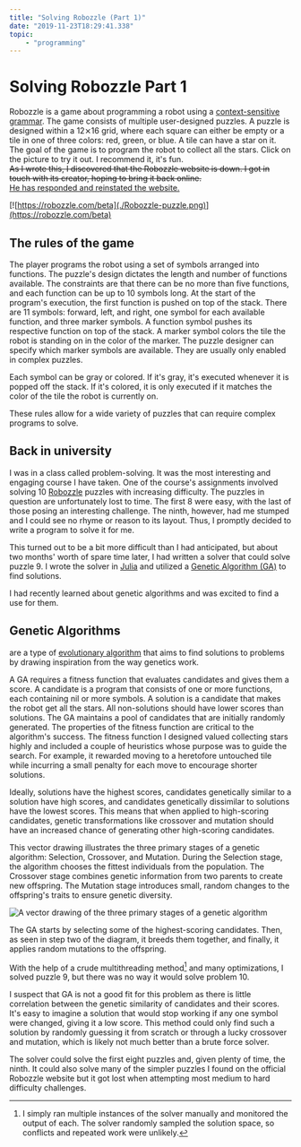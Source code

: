 ```yaml
---
title: "Solving Robozzle (Part 1)"
date: "2019-11-23T18:29:41.338"
topic:
    - "programming"
---
```


# Solving Robozzle Part 1

Robozzle is a game about programming a robot using a [context-sensitive grammar](https://en.wikipedia.org/wiki/Context-sensitive_grammar).
The game consists of multiple user-designed puzzles.
A puzzle is designed within a 12⨯16 grid, where each square can either be empty or a tile in one of three colors: red, green, or blue.
A tile can have a star on it.
The goal of the game is to program the robot to collect all the stars.
Click on the picture to try it out. I recommend it, it's fun.
<br/><del>As I wrote this, I discovered that the Robozzle website is down.
I got in touch with its creator, hoping to bring it back online.</del>
<br/><ins>He has responded and reinstated the website.</ins>

[![https://robozzle.com/beta](./Robozzle-puzzle.png)](https://robozzle.com/beta)

## The rules of the game

The player programs the robot using a set of symbols arranged into functions.
The puzzle's design dictates the length and number of functions available.
The constraints are that there can be no more than five functions, and each function can be up to 10 symbols long.
At the start of the program's execution, the first function is pushed on top of the stack.
There are 11 symbols: forward, left, and right, one symbol for each available function, and three marker symbols.
A function symbol pushes its respective function on top of the stack. A marker symbol colors the tile the robot is standing on in the color of the marker.
The puzzle designer can specify which marker symbols are available. They are usually only enabled in complex puzzles.

Each symbol can be gray or colored. If it's gray, it's executed whenever it is popped off the stack. If it's colored, it is only executed if it matches the color of the tile the robot is currently on.

These rules allow for a wide variety of puzzles that can require complex programs to solve.

## Back in university

I was in a class called problem-solving. It was the most interesting and engaging course I have taken.
One of the course's assignments involved solving 10 [Robozzle](https://robozzle.com) puzzles with increasing difficulty.
The puzzles in question are unfortunately lost to time.
The first 8 were easy, with the last of those posing an interesting challenge. The ninth, however, had me stumped and I could see no rhyme or reason to its layout.
Thus, I promptly decided to write a program to solve it for me.

This turned out to be a bit more difficult than I had anticipated, but about two months' worth of spare time later, I had written a solver that could solve puzzle 9.
I wrote the solver in [Julia](https://julialang.org) and utilized a [Genetic Algorithm (GA)](https://en.wikipedia.org/wiki/Genetic_algorithm) to find solutions.

I had recently learned about genetic algorithms and was excited to find a use for them.

## Genetic Algorithms

are a type of [evolutionary algorithm](https://en.wikipedia.org/wiki/Evolutionary_algorithm) that aims to find solutions to problems by drawing inspiration from the way genetics work.

A GA requires a fitness function that evaluates candidates and gives them a score.
A candidate is a program that consists of one or more functions, each containing nil or more symbols. A solution is a candidate that makes the robot get all the stars.
All non-solutions should have lower scores than solutions.
The GA maintains a pool of candidates that are initially randomly generated.
The properties of the fitness function are critical to the algorithm's success.
The fitness function I designed valued collecting stars highly and included a couple of heuristics whose purpose was to guide the search.
For example, it rewarded moving to a heretofore untouched tile while incurring a small penalty for each move to encourage shorter solutions.

Ideally, solutions have the highest scores, candidates genetically similar to a solution have high scores, and candidates genetically dissimilar to solutions have the lowest scores.
This means that when applied to high-scoring candidates, genetic transformations like crossover and mutation should have an increased chance of generating other high-scoring candidates.

This vector drawing illustrates the three primary stages of a genetic algorithm: Selection, Crossover, and Mutation.
During the Selection stage, the algorithm chooses the fittest individuals from the population.
The Crossover stage combines genetic information from two parents to create new offspring.
The Mutation stage introduces small, random changes to the offspring's traits to ensure genetic diversity.

![A vector drawing of the three primary stages of a genetic algorithm](./selection-crossover-mutation.png "Source: http://www.turingfinance.com/wp-content/uploads/2014/04/Genetic-Algorithm1.png")

The GA starts by selecting some of the highest-scoring candidates. Then, as seen in step two of the diagram, it breeds them together, and finally, it applies random mutations to the offspring.

With the help of a crude multithreading method[^1] and many optimizations, I solved puzzle 9, but there was no way it would solve problem 10.

I suspect that GA is not a good fit for this problem as there is little correlation between the genetic similarity of candidates and their scores.
It's easy to imagine a solution that would stop working if any one symbol were changed, giving it a low score.
This method could only find such a solution by randomly guessing it from scratch or through a lucky crossover and mutation, which is likely not much better than a brute force solver.

The solver could solve the first eight puzzles and, given plenty of time, the ninth.
It could also solve many of the simpler puzzles I found on the official Robozzle website but it got lost when attempting most medium to hard difficulty challenges.

[^1]: I simply ran multiple instances of the solver manually and monitored the output of each. The solver randomly sampled the solution space, so conflicts and repeated work were unlikely.
